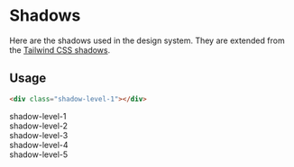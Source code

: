 
<Meta title="Tokens/Shadows" />

# Shadows

Here are the shadows used in the design system. They are extended from the [Tailwind CSS shadows](https://tailwindcss.com/docs/box-shadow).

## Usage

```html
<div class="shadow-level-1"></div>
```

<Canvas>
  <div className="tw-flex tw-flex-wrap tw-gap-5">
    <div className="tw-flex tw-flex-col tw-items-center">
      <span className="tw-text-sm tw-font-medium tw-mb-3 tw-text-low-medium">
        shadow-level-1
      </span>
      <div className="tw-w-32 tw-h-32 tw-rounded-md tw-shadow-level-1"></div>
    </div>
    <div className="tw-flex tw-flex-col tw-items-center">
      <span className="tw-text-sm tw-font-medium tw-mb-3 tw-text-low-medium">
        shadow-level-2
      </span>
      <div className="tw-w-32 tw-h-32 tw-rounded-md tw-shadow-level-2"></div>
    </div>
    <div className="tw-flex tw-flex-col tw-items-center">
      <span className="tw-text-sm tw-font-medium tw-mb-3 tw-text-low-medium">
        shadow-level-3
      </span>
      <div className="tw-w-32 tw-h-32 tw-rounded-md tw-shadow-level-3"></div>
    </div>
    <div className="tw-flex tw-flex-col tw-items-center">
      <span className="tw-text-sm tw-font-medium tw-mb-3 tw-text-low-medium">
        shadow-level-4
      </span>
      <div className="tw-w-32 tw-h-32 tw-rounded-md tw-shadow-level-4"></div>
    </div>
    <div className="tw-flex tw-flex-col tw-items-center">
      <span className="tw-text-sm tw-font-medium tw-mb-3 tw-text-low-medium">
        shadow-level-5
      </span>
      <div className="tw-w-32 tw-h-32 tw-rounded-md tw-shadow-level-5"></div>
    </div>
  </div>
</Canvas>
